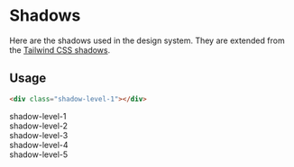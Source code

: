 
<Meta title="Tokens/Shadows" />

# Shadows

Here are the shadows used in the design system. They are extended from the [Tailwind CSS shadows](https://tailwindcss.com/docs/box-shadow).

## Usage

```html
<div class="shadow-level-1"></div>
```

<Canvas>
  <div className="tw-flex tw-flex-wrap tw-gap-5">
    <div className="tw-flex tw-flex-col tw-items-center">
      <span className="tw-text-sm tw-font-medium tw-mb-3 tw-text-low-medium">
        shadow-level-1
      </span>
      <div className="tw-w-32 tw-h-32 tw-rounded-md tw-shadow-level-1"></div>
    </div>
    <div className="tw-flex tw-flex-col tw-items-center">
      <span className="tw-text-sm tw-font-medium tw-mb-3 tw-text-low-medium">
        shadow-level-2
      </span>
      <div className="tw-w-32 tw-h-32 tw-rounded-md tw-shadow-level-2"></div>
    </div>
    <div className="tw-flex tw-flex-col tw-items-center">
      <span className="tw-text-sm tw-font-medium tw-mb-3 tw-text-low-medium">
        shadow-level-3
      </span>
      <div className="tw-w-32 tw-h-32 tw-rounded-md tw-shadow-level-3"></div>
    </div>
    <div className="tw-flex tw-flex-col tw-items-center">
      <span className="tw-text-sm tw-font-medium tw-mb-3 tw-text-low-medium">
        shadow-level-4
      </span>
      <div className="tw-w-32 tw-h-32 tw-rounded-md tw-shadow-level-4"></div>
    </div>
    <div className="tw-flex tw-flex-col tw-items-center">
      <span className="tw-text-sm tw-font-medium tw-mb-3 tw-text-low-medium">
        shadow-level-5
      </span>
      <div className="tw-w-32 tw-h-32 tw-rounded-md tw-shadow-level-5"></div>
    </div>
  </div>
</Canvas>
